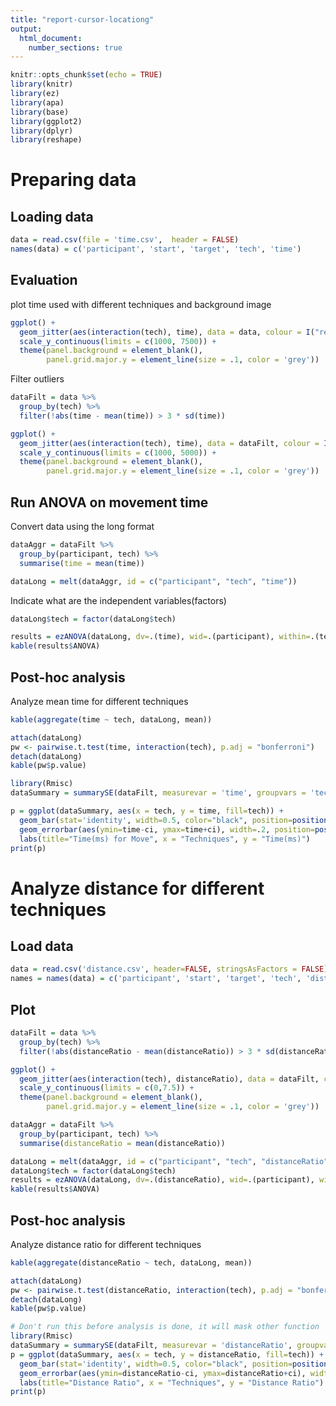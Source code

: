 ```yaml
---
title: "report-cursor-locationg"
output: 
  html_document:
    number_sections: true
---
```


```r
knitr::opts_chunk$set(echo = TRUE)
library(knitr)
library(ez)
library(apa)
library(base)
library(ggplot2)
library(dplyr)
library(reshape)
```
# Preparing data
## Loading data
```r
data = read.csv(file = 'time.csv',  header = FALSE)
names(data) = c('participant', 'start', 'target', 'tech', 'time')
```

## Evaluation
plot time used with different techniques and background image
```r
ggplot() + 
  geom_jitter(aes(interaction(tech), time), data = data, colour = I("red"), position = position_jitter(width = 0.05)) + 
  scale_y_continuous(limits = c(1000, 7500)) + 
  theme(panel.background = element_blank(),
        panel.grid.major.y = element_line(size = .1, color = 'grey'))
```

Filter outliers
```r
dataFilt = data %>%
  group_by(tech) %>%
  filter(!abs(time - mean(time)) > 3 * sd(time))

ggplot() + 
  geom_jitter(aes(interaction(tech), time), data = dataFilt, colour = I("red"), position = position_jitter(width = 0.05)) + 
  scale_y_continuous(limits = c(1000, 5000)) + 
  theme(panel.background = element_blank(),
        panel.grid.major.y = element_line(size = .1, color = 'grey'))
```

## Run ANOVA on movement time
Convert data using the long format
```r
dataAggr = dataFilt %>%
  group_by(participant, tech) %>%
  summarise(time = mean(time))

dataLong = melt(dataAggr, id = c("participant", "tech", "time"))
```

Indicate what are the independent variables(factors)
```r
dataLong$tech = factor(dataLong$tech)
```

```r
results = ezANOVA(dataLong, dv=.(time), wid=.(participant), within=.(tech), detailed=TRUE)
kable(results$ANOVA)
```
## Post-hoc analysis

Analyze mean time for different techniques
```r
kable(aggregate(time ~ tech, dataLong, mean))
```

```r
attach(dataLong)
pw <- pairwise.t.test(time, interaction(tech), p.adj = "bonferroni")
detach(dataLong)
kable(pw$p.value)
```


```r
library(Rmisc)
dataSummary = summarySE(dataFilt, measurevar = 'time', groupvars = 'tech')

p = ggplot(dataSummary, aes(x = tech, y = time, fill=tech)) + 
  geom_bar(stat='identity', width=0.5, color="black", position=position_dodge()) + 
  geom_errorbar(aes(ymin=time-ci, ymax=time+ci), width=.2, position=position_dodge()) + 
  labs(title="Time(ms) for Move", x = "Techniques", y = "Time(ms)")
print(p)
```


# Analyze distance for different techniques
## Load data
```r
data = read.csv('distance.csv', header=FALSE, stringsAsFactors = FALSE)
names = names(data) = c('participant', 'start', 'target', 'tech', 'distanceRatio')
```

## Plot
```r
dataFilt = data %>%
  group_by(tech) %>%
  filter(!abs(distanceRatio - mean(distanceRatio)) > 3 * sd(distanceRatio))

ggplot() + 
  geom_jitter(aes(interaction(tech), distanceRatio), data = dataFilt, colour = I("red"), position = position_jitter(width = 0.05)) + 
  scale_y_continuous(limits = c(0,7.5)) + 
  theme(panel.background = element_blank(),
        panel.grid.major.y = element_line(size = .1, color = 'grey'))
```


```r
dataAggr = dataFilt %>%
  group_by(participant, tech) %>%
  summarise(distanceRatio = mean(distanceRatio))

dataLong = melt(dataAggr, id = c("participant", "tech", "distanceRatio"))
dataLong$tech = factor(dataLong$tech)
results = ezANOVA(dataLong, dv=.(distanceRatio), wid=.(participant), within=.(tech), detailed=TRUE)
kable(results$ANOVA)
```
## Post-hoc analysis

Analyze distance ratio for different techniques
```r
kable(aggregate(distanceRatio ~ tech, dataLong, mean))
```

```r
attach(dataLong)
pw <- pairwise.t.test(distanceRatio, interaction(tech), p.adj = "bonferroni")
detach(dataLong)
kable(pw$p.value)
```


```r
# Don't run this before analysis is done, it will mask other function
library(Rmisc)
dataSummary = summarySE(dataFilt, measurevar = 'distanceRatio', groupvars = 'tech')
p = ggplot(dataSummary, aes(x = tech, y = distanceRatio, fill=tech)) + 
  geom_bar(stat='identity', width=0.5, color="black", position=position_dodge()) + 
  geom_errorbar(aes(ymin=distanceRatio-ci, ymax=distanceRatio+ci), width=.2, position=position_dodge()) + 
  labs(title="Distance Ratio", x = "Techniques", y = "Distance Ratio")
print(p)
```

